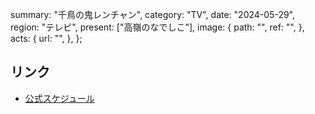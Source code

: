   summary: "千鳥の鬼レンチャン",
  category: "TV",
  date: "2024-05-29",
  region: "テレビ",
  present: ["高嶺のなでしこ"],
  image: {
    path: "",
    ref: "",
  },
  acts: {
    url: "",
  },
};

## リンク

- [公式スケジュール](https://takanenonadeshiko.jp/?p=2088)
